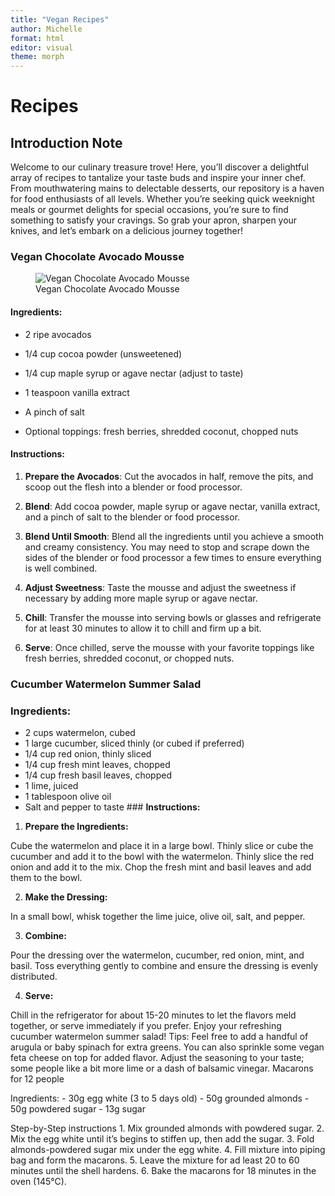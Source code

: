 ```yaml
---
title: "Vegan Recipes"
author: Michelle
format: html
editor: visual
theme: morph
---
```


# Recipes

## Introduction Note

Welcome to our culinary treasure trove! Here, you'll discover a delightful array of recipes to tantalize your taste buds and inspire your inner chef. From mouthwatering mains to delectable desserts, our repository is a haven for food enthusiasts of all levels. Whether you're seeking quick weeknight meals or gourmet delights for special occasions, you're sure to find something to satisfy your cravings. So grab your apron, sharpen your knives, and let's embark on a delicious journey together!

### **Vegan Chocolate Avocado Mousse**

![Vegan Chocolate Avocado Mousse](https://plantbasedonabudget.com/wp-content/uploads/2014/05/Vegan-Chocolate-Avocado-Pudding-Plant-Based-on-a-Budget-1-2.jpg)

#### **Ingredients:**

-   2 ripe avocados

-   1/4 cup cocoa powder (unsweetened)

-   1/4 cup maple syrup or agave nectar (adjust to taste)

-   1 teaspoon vanilla extract

-   A pinch of salt

-   Optional toppings: fresh berries, shredded coconut, chopped nuts

#### **Instructions:**

1.  **Prepare the Avocados**: Cut the avocados in half, remove the pits, and scoop out the flesh into a blender or food processor.

2.  **Blend**: Add cocoa powder, maple syrup or agave nectar, vanilla extract, and a pinch of salt to the blender or food processor.

3.  **Blend Until Smooth**: Blend all the ingredients until you achieve a smooth and creamy consistency. You may need to stop and scrape down the sides of the blender or food processor a few times to ensure everything is well combined.

4.  **Adjust Sweetness**: Taste the mousse and adjust the sweetness if necessary by adding more maple syrup or agave nectar.

5.  **Chill**: Transfer the mousse into serving bowls or glasses and refrigerate for at least 30 minutes to allow it to chill and firm up a bit.

6.  **Serve**: Once chilled, serve the mousse with your favorite toppings like fresh berries, shredded coconut, or chopped nuts.

### **Cucumber Watermelon Summer Salad**
### **Ingredients:**
- 2 cups watermelon, cubed
- 1 large cucumber, sliced thinly (or cubed if preferred)
- 1/4 cup red onion, thinly sliced
- 1/4 cup fresh mint leaves, chopped
- 1/4 cup fresh basil leaves, chopped
- 1 lime, juiced
- 1 tablespoon olive oil
- Salt and pepper to taste
### **Instructions:**

1. **Prepare the Ingredients:**

Cube the watermelon and place it in a large bowl.
Thinly slice or cube the cucumber and add it to the bowl with the watermelon.
Thinly slice the red onion and add it to the mix.
Chop the fresh mint and basil leaves and add them to the bowl.

2. **Make the Dressing:**

In a small bowl, whisk together the lime juice, olive oil, salt, and pepper.

3. **Combine:**

Pour the dressing over the watermelon, cucumber, red onion, mint, and basil.
Toss everything gently to combine and ensure the dressing is evenly distributed.

4. **Serve:**

Chill in the refrigerator for about 15-20 minutes to let the flavors meld together, or serve immediately if you prefer.
Enjoy your refreshing cucumber watermelon summer salad!
Tips:
Feel free to add a handful of arugula or baby spinach for extra greens.
You can also sprinkle some vegan feta cheese on top for added flavor.
Adjust the seasoning to your taste; some people like a bit more lime or a dash of balsamic vinegar.
Macarons for 12 people

Ingredients:
- 30g egg white (3 to 5 days old)
- 50g grounded almonds
- 50g powdered sugar
- 13g sugar

Step-by-Step instructions
1. Mix grounded almonds with powdered sugar.
2. Mix the egg white until it's begins to stiffen up, then add the sugar.
3. Fold almonds-powdered sugar mix under the egg white. 
4. Fill mixture into piping bag and form the macarons.
5. Leave the mixture for ad least 20 to 60 minutes until the shell hardens.
6. Bake the macarons for 18 minutes in the oven (145°C).

